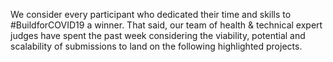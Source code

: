 We consider every participant who dedicated their time and skills to
#BuildforCOVID19 a winner. That said, our team of health & technical expert
judges have spent the past week considering the viability, potential and
scalability of submissions to land on the following highlighted projects.
